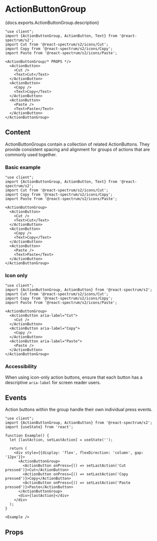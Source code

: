 

# ActionButtonGroup

<PageDescription>{docs.exports.ActionButtonGroup.description}</PageDescription>

```tsx render docs={docs.exports.ActionButtonGroup} links={docs.links} props={['size', 'density', 'isQuiet', 'isJustified', 'staticColor', 'orientation', 'isDisabled']} expanded type="s2"
"use client";
import {ActionButtonGroup, ActionButton, Text} from '@react-spectrum/s2';
import Cut from '@react-spectrum/s2/icons/Cut';
import Copy from '@react-spectrum/s2/icons/Copy';
import Paste from '@react-spectrum/s2/icons/Paste';

<ActionButtonGroup/* PROPS */>
  <ActionButton>
    <Cut />
    <Text>Cut</Text>
  </ActionButton>
  <ActionButton>
    <Copy />
    <Text>Copy</Text>
  </ActionButton>
  <ActionButton>
    <Paste />
    <Text>Paste</Text>
  </ActionButton>
</ActionButtonGroup>
```

## Content

ActionButtonGroups contain a collection of related ActionButtons. They provide consistent spacing and alignment for groups of actions that are commonly used together.

### Basic example

```tsx render expanded
"use client";
import {ActionButtonGroup, ActionButton, Text} from '@react-spectrum/s2';
import Cut from '@react-spectrum/s2/icons/Cut';
import Copy from '@react-spectrum/s2/icons/Copy';
import Paste from '@react-spectrum/s2/icons/Paste';

<ActionButtonGroup>
  <ActionButton>
    <Cut />
    <Text>Cut</Text>
  </ActionButton>
  <ActionButton>
    <Copy />
    <Text>Copy</Text>
  </ActionButton>
  <ActionButton>
    <Paste />
    <Text>Paste</Text>
  </ActionButton>
</ActionButtonGroup>
```

### Icon only

```tsx render expanded
"use client";
import {ActionButtonGroup, ActionButton} from '@react-spectrum/s2';
import Cut from '@react-spectrum/s2/icons/Cut';
import Copy from '@react-spectrum/s2/icons/Copy';
import Paste from '@react-spectrum/s2/icons/Paste';

<ActionButtonGroup>
  <ActionButton aria-label="Cut">
    <Cut />
  </ActionButton>
  <ActionButton aria-label="Copy">
    <Copy />
  </ActionButton>
  <ActionButton aria-label="Paste">
    <Paste />
  </ActionButton>
</ActionButtonGroup>
```

### Accessibility

When using icon-only action buttons, ensure that each button has a descriptive `aria-label` for screen reader users.

## Events

Action buttons within the group handle their own individual press events.

```tsx render expanded
"use client";
import {ActionButtonGroup, ActionButton} from '@react-spectrum/s2';
import {useState} from 'react';

function Example() {
  let [lastAction, setLastAction] = useState('');

  return (
    <div style={{display: 'flex', flexDirection: 'column', gap: '12px'}}>
      <ActionButtonGroup>
        <ActionButton onPress={() => setLastAction('Cut pressed')}>Cut</ActionButton>
        <ActionButton onPress={() => setLastAction('Copy pressed')}>Copy</ActionButton>
        <ActionButton onPress={() => setLastAction('Paste pressed')}>Paste</ActionButton>
      </ActionButtonGroup>
      <div>{lastAction}</div>
    </div>
  );
}

<Example />
```

## Props

<PropTable component={docs.exports.ActionButtonGroup} links={docs.links} />
